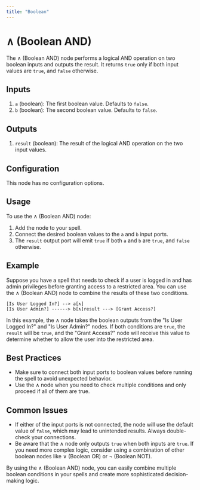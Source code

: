 ```yaml
---
title: "Boolean"
---
```


# ∧ (Boolean AND)

The ∧ (Boolean AND) node performs a logical AND operation on two boolean inputs and outputs the result. It returns `true` only if both input values are `true`, and `false` otherwise.

## Inputs

1. `a` (boolean): The first boolean value. Defaults to `false`.
2. `b` (boolean): The second boolean value. Defaults to `false`.

## Outputs

1. `result` (boolean): The result of the logical AND operation on the two input values.

## Configuration

This node has no configuration options.

## Usage

To use the ∧ (Boolean AND) node:

1. Add the node to your spell.
2. Connect the desired boolean values to the `a` and `b` input ports.
3. The `result` output port will emit `true` if both `a` and `b` are `true`, and `false` otherwise.

## Example

Suppose you have a spell that needs to check if a user is logged in and has admin privileges before granting access to a restricted area. You can use the ∧ (Boolean AND) node to combine the results of these two conditions.

```
[Is User Logged In?] --> a[∧]
[Is User Admin?] ------> b[∧]result ---> [Grant Access?]
```

In this example, the ∧ node takes the boolean outputs from the "Is User Logged In?" and "Is User Admin?" nodes. If both conditions are `true`, the `result` will be `true`, and the "Grant Access?" node will receive this value to determine whether to allow the user into the restricted area.

## Best Practices

- Make sure to connect both input ports to boolean values before running the spell to avoid unexpected behavior.
- Use the ∧ node when you need to check multiple conditions and only proceed if all of them are true.

## Common Issues

- If either of the input ports is not connected, the node will use the default value of `false`, which may lead to unintended results. Always double-check your connections.
- Be aware that the ∧ node only outputs `true` when both inputs are `true`. If you need more complex logic, consider using a combination of other boolean nodes like ∨ (Boolean OR) or ¬ (Boolean NOT).

By using the ∧ (Boolean AND) node, you can easily combine multiple boolean conditions in your spells and create more sophisticated decision-making logic.